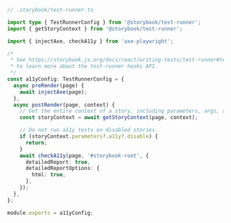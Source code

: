 ```ts
// .storybook/test-runner.ts

import type { TestRunnerConfig } from '@storybook/test-runner';
import { getStoryContext } from '@storybook/test-runner';

import { injectAxe, checkA11y } from 'axe-playwright';

/*
 * See https://storybook.js.org/docs/react/writing-tests/test-runner#test-hook-api
 * to learn more about the test-runner hooks API.
 */
const a11yConfig: TestRunnerConfig = {
  async preRender(page) {
    await injectAxe(page);
  },
  async postRender(page, context) {
    // Get the entire context of a story, including parameters, args, argTypes, etc.
    const storyContext = await getStoryContext(page, context);

    // Do not run a11y tests on disabled stories.
    if (storyContext.parameters?.a11y?.disable) {
      return;
    }
    await checkA11y(page, '#storybook-root', {
      detailedReport: true,
      detailedReportOptions: {
        html: true,
      },
    });
  },
};

module.exports = a11yConfig;
```

